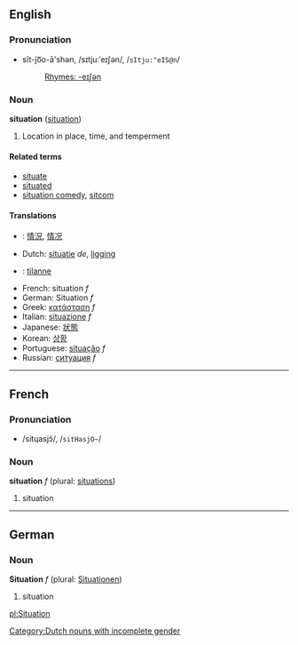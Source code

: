 ==English==
===Pronunciation===
*sĭt-jo͞o-ā'shən, /sɪtjuːˈeɪʃən/, /<tt>sItju:"eIS@n</tt>/
*:[[Rhymes:English:-eɪʃən|Rhymes: -eɪʃən]]

===Noun===
'''situation''' ([[situation]])

# Location in place, time, and temperment

====Related terms====
*[[situate]]
*[[situated]]
*[[situation comedy]], [[sitcom]]<!-- also sit-com? -->

====Translations====
*{{zh}}: [[情況]], [[情况]]
*Dutch: [[situatie]] ''de'', [[ligging]] [[Category:Dutch nouns with incomplete gender]]
*{{fi}}: [[tilanne]]
*French: situation ''f''
*German: Situation ''f''
*Greek: [[κατάσταση]] ''f''
*Italian: [[situazione]] ''f''
*Japanese: [[状態]]
*Korean: [[상황]]
*Portuguese: [[situação]] ''f''
*Russian: [[ситуация]] ''f''

----

==French==
===Pronunciation===
*/sitɥasjɔ̃/, /<tt>sitHasjO~</tt>/

===Noun===
'''situation''' ''f'' (plural: [[situations]])

# situation

----

==German==
===Noun===
'''Situation''' ''f'' (plural: [[Situationen]])

# situation

[[pl:Situation]]